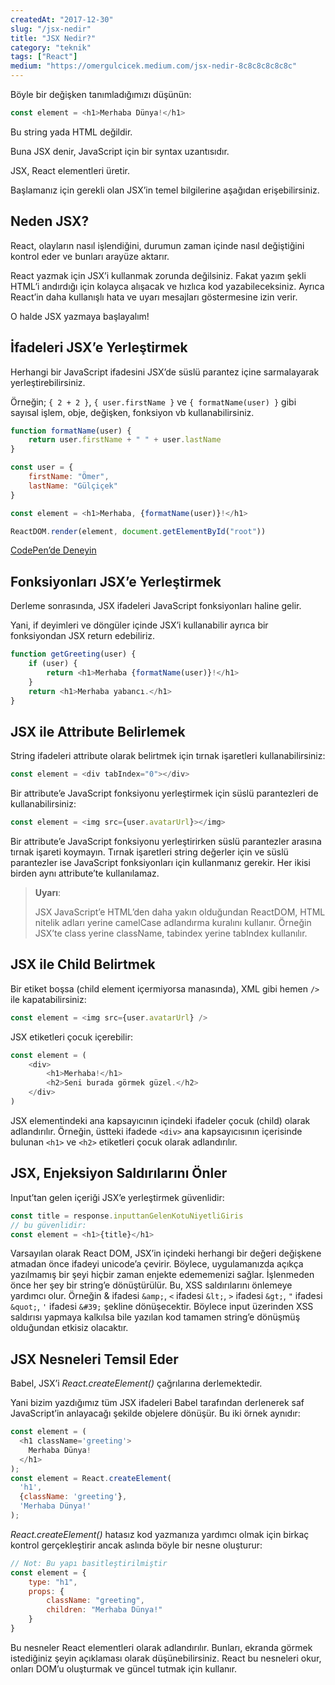 ```yaml
---
createdAt: "2017-12-30"
slug: "/jsx-nedir"
title: "JSX Nedir?"
category: "teknik"
tags: ["React"]
medium: "https://omergulcicek.medium.com/jsx-nedir-8c8c8c8c8c8c"
---
```


Böyle bir değişken tanımladığımızı düşünün:

```js
const element = <h1>Merhaba Dünya!</h1>
```

Bu string yada HTML değildir.

Buna JSX denir, JavaScript için bir syntax uzantısıdır.

JSX, React elementleri üretir.

Başlamanız için gerekli olan JSX’in temel bilgilerine aşağıdan erişebilirsiniz.

## Neden JSX?

React, olayların nasıl işlendiğini, durumun zaman içinde nasıl değiştiğini kontrol eder ve bunları arayüze aktarır.

React yazmak için JSX’i kullanmak zorunda değilsiniz. Fakat yazım şekli HTML’i andırdığı için kolayca alışacak ve hızlıca kod yazabileceksiniz. Ayrıca React’in daha kullanışlı hata ve uyarı mesajları göstermesine izin verir.

O halde JSX yazmaya başlayalım!

## İfadeleri JSX’e Yerleştirmek

Herhangi bir JavaScript ifadesini JSX’de süslü parantez içine sarmalayarak yerleştirebilirsiniz.

Örneğin; `{ 2 + 2 }`, `{ user.firstName }` ve `{ formatName(user) }` gibi sayısal işlem, obje, değişken, fonksiyon vb kullanabilirsiniz.

```js
function formatName(user) {
	return user.firstName + " " + user.lastName
}

const user = {
	firstName: "Ömer",
	lastName: "Gülçiçek"
}

const element = <h1>Merhaba, {formatName(user)}!</h1>

ReactDOM.render(element, document.getElementById("root"))
```

<a href="https://reactjs.org/redirect-to-codepen/introducing-jsx" target="_blank" rel="noopener noreferrer">CodePen’de Deneyin</a>

## Fonksiyonları JSX’e Yerleştirmek

Derleme sonrasında, JSX ifadeleri JavaScript fonksiyonları haline gelir.

Yani, if deyimleri ve döngüler içinde JSX’i kullanabilir ayrıca bir fonksiyondan JSX return edebiliriz.

```js
function getGreeting(user) {
	if (user) {
		return <h1>Merhaba {formatName(user)}!</h1>
	}
	return <h1>Merhaba yabancı.</h1>
}
```

## JSX ile Attribute Belirlemek

String ifadeleri attribute olarak belirtmek için tırnak işaretleri kullanabilirsiniz:

```js
const element = <div tabIndex="0"></div>
```

Bir attribute’e JavaScript fonksiyonu yerleştirmek için süslü parantezleri de kullanabilirsiniz:

```js
const element = <img src={user.avatarUrl}></img>
```

Bir attribute’e JavaScript fonksiyonu yerleştirirken süslü parantezler arasına tırnak işareti koymayın. Tırnak işaretleri string değerler için ve süslü parantezler ise JavaScript fonksiyonları için kullanmanız gerekir. Her ikisi birden aynı attribute’te kullanılamaz.

> **Uyarı**:
>
> JSX JavaScript’e HTML’den daha yakın olduğundan ReactDOM, HTML nitelik adları yerine camelCase adlandırma kuralını kullanır.
> Örneğin JSX’te class yerine className, tabindex yerine tabIndex kullanılır.

## JSX ile Child Belirtmek

Bir etiket boşsa (child element içermiyorsa manasında), XML gibi hemen `/>` ile kapatabilirsiniz:

```js
const element = <img src={user.avatarUrl} />
```

JSX etiketleri çocuk içerebilir:

```js
const element = (
	<div>
		<h1>Merhaba!</h1>
		<h2>Seni burada görmek güzel.</h2>
	</div>
)
```

JSX elementindeki ana kapsayıcının içindeki ifadeler çocuk (child) olarak adlandırılır. Örneğin, üstteki ifadede `<div>` ana kapsayıcısının içerisinde bulunan `<h1>` ve `<h2>` etiketleri çocuk olarak adlandırılır.

## JSX, Enjeksiyon Saldırılarını Önler

Input’tan gelen içeriği JSX’e yerleştirmek güvenlidir:

```js
const title = response.inputtanGelenKotuNiyetliGiris
// bu güvenlidir:
const element = <h1>{title}</h1>
```

Varsayılan olarak React DOM, JSX’in içindeki herhangi bir değeri değişkene atmadan önce ifadeyi unicode’a çevirir. Böylece, uygulamanızda açıkça yazılmamış bir şeyi hiçbir zaman enjekte edememenizi sağlar. İşlenmeden önce her şey bir string’e dönüştürülür. Bu, XSS saldırılarını önlemeye yardımcı olur.
Örneğin & ifadesi `&amp;`, `<` ifadesi `&lt;`, `>` ifadesi `&gt;`, `"` ifadesi `&quot;`, `'` ifadesi `&#39;` şekline dönüşecektir. Böylece input üzerinden XSS saldırısı yapmaya kalkılsa bile yazılan kod tamamen string’e dönüşmüş olduğundan etkisiz olacaktır.

## JSX Nesneleri Temsil Eder

Babel, JSX’i _React.createElement()_ çağrılarına derlemektedir.

Yani bizim yazdığımız tüm JSX ifadeleri Babel tarafından derlenerek saf JavaScript’in anlayacağı şekilde objelere dönüşür.
Bu iki örnek aynıdır:

```js
const element = (
  <h1 className='greeting'>
    Merhaba Dünya!
  </h1>
);
const element = React.createElement(
  'h1',
  {className: 'greeting'},
  'Merhaba Dünya!'
);
```

_React.createElement()_ hatasız kod yazmanıza yardımcı olmak için birkaç kontrol gerçekleştirir ancak aslında böyle bir nesne oluşturur:

```js
// Not: Bu yapı basitleştirilmiştir
const element = {
	type: "h1",
	props: {
		className: "greeting",
		children: "Merhaba Dünya!"
	}
}
```

Bu nesneler React elementleri olarak adlandırılır. Bunları, ekranda görmek istediğiniz şeyin açıklaması olarak düşünebilirsiniz. React bu nesneleri okur, onları DOM’u oluşturmak ve güncel tutmak için kullanır.
